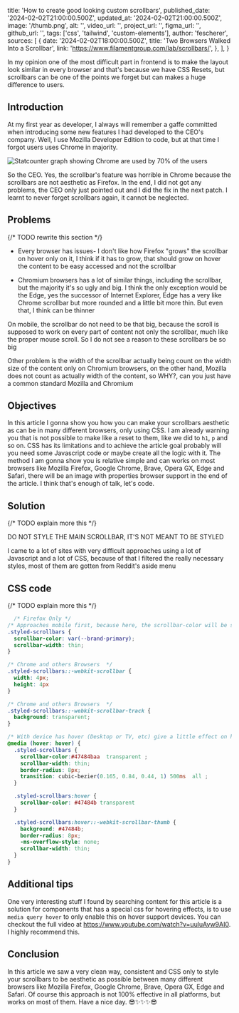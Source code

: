  title: 'How to create good looking custom scrollbars',
  published_date: '2024-02-02T21:00:00.500Z',
  updated_at: '2024-02-02T21:00:00.500Z',
  image: '/thumb.png',
  alt: '',
  video_url: '',
  project_url: '',
  figma_url: '',
  github_url: '',
  tags: ['css', 'tailwind', 'custom-elements'],
  author: 'fescherer',
  sources: [
    {
      date: '2024-02-02T18:00:00.500Z',
      title: 'Two Browsers Walked Into a Scrollbar',
      link: 'https://www.filamentgroup.com/lab/scrollbars/',
    },
  ],
}

In my opinion one of the most difficult part in frontend is to make the layout look similar in every browser and that's because we have CSS Resets, but scrollbars can be one of the points we forget but can makes a huge difference to users.

## Introduction

At my first year as developer, I always will remember a gaffe committed when introducing some new features I had developed to the CEO's company. Well, I use Mozilla Developer Edition to code, but at that time I forgot users uses Chrome in majority.

<Img
  src="/blog-assets/coding/how-to-create-good-looking-custom-scrollbars/stat-counter-graph.png"
  source="https://gs.statcounter.com"
  alt="Statcounter graph showing Chrome are used by 70% of the users"
/>

So the CEO. Yes, the scrollbar's feature was horrible in Chrome because the scrollbars are not aesthetic as Firefox. In the end, I did not got any problems, the CEO only just pointed out and I did the fix in the next patch. I learnt to never forget scrollbars again, it cannot be neglected.

## Problems

{/* TODO rewrite this section */}

- Every browser has issues-
I don't like how Firefox "grows" the scrollbar on hover only on it, I think if it has to grow, that should grow on hover the content to be easy accessed and not the scrollbar

- Chromium browsers has a lot of similar things, including the scrollbar, but the majority it's so ugly and big. I think the only exception would be the Edge, yes the successor of Internet Explorer, Edge has a very like Chrome scrollbar but more rounded and a little bit more thin. But even that, I think can be thinner

On mobile, the scrollbar do not need to be that big, because the scroll is supposed to work on every part of content not only the scrollbar, much like the proper mouse scroll. So I do not see a reason to these scrollbars be so big

Other problem is the width of the scrollbar actually being count on the width size of the content only on Chromium browsers, on the other hand, Mozilla does not count as actually width of the content, so WHY?, can you just have a common standard Mozilla and Chromium

## Objectives

In this article I gonna show you how you can make your scrollbars aesthetic as can be in many different browsers, only using CSS. I am already warning you that is not possible to make like a reset to them, like we did to `h1`, `p` and so on. CSS has its limitations and to achieve the article goal probably will you need some Javascript code or maybe create all the logic with it. The method I am gonna show you is relative simple and can works on most browsers like Mozilla Firefox, Google Chrome, Brave, Opera GX, Edge and Safari, there will be an image with properties browser support in the end of the article. I think that's enough of talk, let's code.

## Solution

{/* TODO explain more this */}

DO NOT STYLE THE MAIN SCROLLBAR, IT'S NOT MEANT TO BE STYLED

I came to a lot of sites with very difficult approaches using a lot of Javascript and a lot of CSS, because of that I filtered the really necessary styles, most of them are gotten from Reddit's aside menu

## CSS code

{/* TODO explain more this */}

``` css
  /* Firefox Only */
/* Approaches mobile first, because here, the scrollbar-color will be set and always will be that color, but on desktop, that we have hover effect, we can give a transparent color, but how this is mobile first, we give the color here, and treat the desktop in other style */
.styled-scrollbars {
  scrollbar-color: var(--brand-primary);
  scrollbar-width: thin;
}

/* Chrome and others Browsers  */
.styled-scrollbars::-webkit-scrollbar {
  width: 4px;
  height: 4px
}

/* Chrome and others Browsers  */
.styled-scrollbars::-webkit-scrollbar-track {
  background: transparent;
}

/* With device has hover (Desktop or TV, etc) give a little effect on hover  */
@media (hover: hover) {
  .styled-scrollbars {
    scrollbar-color:#47484baa  transparent ;
    scrollbar-width: thin;
    border-radius: 8px;
    transition: cubic-bezier(0.165, 0.84, 0.44, 1) 500ms  all ;
  }

  .styled-scrollbars:hover {
    scrollbar-color: #47484b transparent
  }

  .styled-scrollbars:hover::-webkit-scrollbar-thumb {
    background: #47484b;
    border-radius: 8px;
    -ms-overflow-style: none;
    scrollbar-width: thin;
  }
}
```

## Additional tips

One very interesting stuff I found by searching content for this article is a solution for components that has a special css for hovering effects, is to use `media query hover` to only enable this on hover support devices. You can checkout the full video at https://www.youtube.com/watch?v=uuluAyw9AI0. I highly recommend this.

## Conclusion

In this article we saw a very clean way, consistent and CSS only to style your scrollbars to be aesthetic as possible between many different browsers like Mozilla Firefox, Google Chrome, Brave, Opera GX, Edge and Safari. Of course this approach is not 100% effective in all platforms, but works on most of them. Have a nice day.  😎✨✨✨😎
